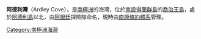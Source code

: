 {{Coord|62|12|S|58|57|W|source:GNIS|display=title}}

'''阿德利灣'''（Ardley Cove），是[[南極洲|南極洲]]的海灣，位於[[南設得蘭群島|南設得蘭群島]]的[[喬治王島|喬治王島]]，處於[[阿德利島|阿德利島]]以北，由[[阿根廷|阿根廷]]探險隊命名，現時由[[南極條約體系|南極條約體系]]管理。

{{Antarctica-geo-stub}}
[[Category:南極洲海灣|Category:南極洲海灣]]